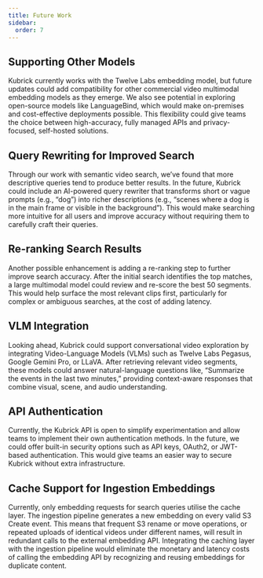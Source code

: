 ```yaml
---
title: Future Work
sidebar:
  order: 7
---
```


## Supporting Other Models

Kubrick currently works with the Twelve Labs embedding model, but future updates
could add compatibility for other commercial video multimodal embedding models
as they emerge. We also see potential in exploring open-source models like
LanguageBind, which would make on-premises and cost-effective deployments
possible. This flexibility could give teams the choice between high-accuracy,
fully managed APIs and privacy-focused, self-hosted solutions.

## Query Rewriting for Improved Search

Through our work with semantic video search, we’ve found that more descriptive
queries tend to produce better results. In the future, Kubrick could include an
AI-powered query rewriter that transforms short or vague prompts (e.g., “dog”)
into richer descriptions (e.g., “scenes where a dog is in the main frame or
visible in the background”). This would make searching more intuitive for all
users and improve accuracy without requiring them to carefully craft their
queries.

## Re-ranking Search Results

Another possible enhancement is adding a re-ranking step to further improve
search accuracy. After the initial search identifies the top matches, a large
multimodal model could review and re-score the best 50 segments. This would help
surface the most relevant clips first, particularly for complex or ambiguous
searches, at the cost of adding latency.

## VLM Integration

Looking ahead, Kubrick could support conversational video exploration by
integrating Video-Language Models (VLMs) such as Twelve Labs Pegasus, Google
Gemini Pro, or LLaVA. After retrieving relevant video segments, these models
could answer natural-language questions like, “Summarize the events in the last
two minutes,” providing context-aware responses that combine visual, scene, and
audio understanding.

## API Authentication

Currently, the Kubrick API is open to simplify experimentation and allow teams
to implement their own authentication methods. In the future, we could offer
built-in security options such as API keys, OAuth2, or JWT-based authentication.
This would give teams an easier way to secure Kubrick without extra
infrastructure.

## Cache Support for Ingestion Embeddings

Currently, only embedding requests for search queries utilise the cache layer.
The ingestion pipeline generates a new embedding on every valid S3 Create event.
This means that frequent S3 rename or move operations, or repeated uploads of
identical videos under different names, will result in redundant calls to the
external embedding API. Integrating the caching layer with the ingestion
pipeline would eliminate the monetary and latency costs of calling the embedding
API by recognizing and reusing embeddings for duplicate content.
